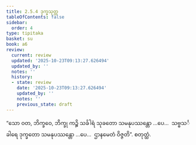 ```yaml
---
title: 2.5.4 ဒုက္ခသုတ္တ
tableOfContents: false
sidebar:
  order: 4
type: tipitaka
basket: su
book: a6
review:
  current: review
  updated: '2025-10-23T09:13:27.626494'
  updated_by: ''
  notes: ''
  history:
  - state: review
    date: '2025-10-23T09:13:27.626494'
    updated_by: ''
    notes: ''
    previous_state: draft
---
```



<ReviewStatus review={frontmatter.review} showDetails={true} />

<HypothesisAnnotation frontmatter={frontmatter} />

<DynamicBreadcrumb />

<Division number="99" book="a6" e="ch" v="16" p="385">

<Paragraph number="721" book="a6">
“သော ဝတ, ဘိက္ခဝေ, ဘိက္ခု ကဉ္စိ သင်္ခါရံ သုခတော သမနုပဿန္တော …ပေ…  သဗ္ဗသင်္ခါရေ ဒုက္ခတော သမနုပဿန္တော …ပေ…  ဌာနမေတံ ဝိဇ္ဇတိ”.

</Paragraph>
</Division>

<Paragraph number="722" type="center" book="a6">
စတုတ္ထံ.
</Paragraph>